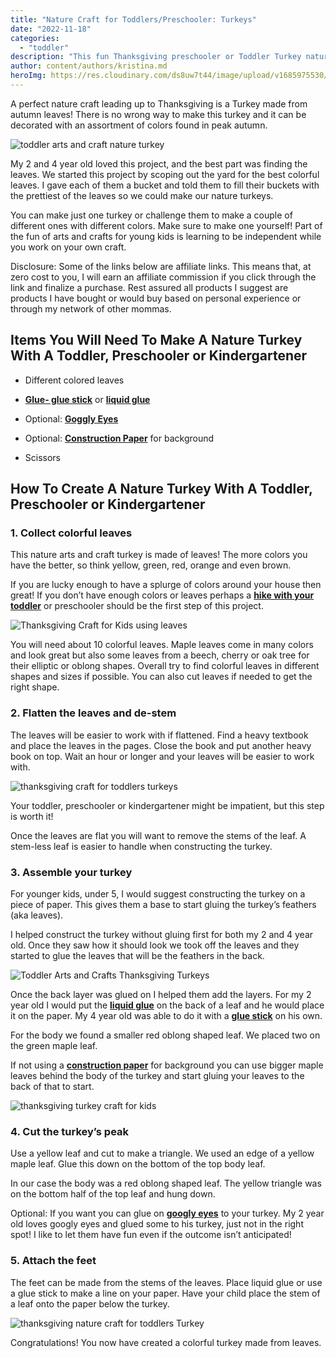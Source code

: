 ```yaml
---
title: "Nature Craft for Toddlers/Preschooler: Turkeys"
date: "2022-11-18"
categories: 
  - "toddler"
description: "This fun Thanksgiving preschooler or Toddler Turkey nature craft is sure to be a hit with your little one this autumn!"
author: content/authors/kristina.md
heroImg: https://res.cloudinary.com/ds8uw7t44/image/upload/v1685975530/nature-craft-turkey-toddler-1.jpg
---
```


A perfect nature craft leading up to Thanksgiving is a Turkey made from autumn leaves! There is no wrong way to make this turkey and it can be decorated with an assortment of colors found in peak autumn. 

![toddler arts and craft nature turkey ](https://res.cloudinary.com/ds8uw7t44/image/upload/v1685975530/nature-craft-turkey-toddler-1.jpg)

My 2 and 4 year old loved this project, and the best part was finding the leaves. We started this project by scoping out the yard for the best colorful leaves. I gave each of them a bucket and told them to fill their buckets with the prettiest of the leaves so we could make our nature turkeys. 

You can make just one turkey or challenge them to make a couple of different ones with different colors. Make sure to make one yourself! Part of the fun of arts and crafts for young kids is learning to be independent while you work on your own craft.   

Disclosure: Some of the links below are affiliate links. This means that, at zero cost to you, I will earn an affiliate commission if you click through the link and finalize a purchase. Rest assured all products I suggest are products I have bought or would buy based on personal experience or through my network of other mommas.

## **Items You Will Need To Make A Nature Turkey With A Toddler, Preschooler or Kindergartener**

- Different colored leaves

- **[Glue- glue stick](https://www.amazon.com/Elmers-Purpose-School-Washable-0-24-ounce/dp/B0013CDGT6?content-id=amzn1.sym.497ddbaf-dbdc-4a61-b204-33f5c59012b2%3Aamzn1.sym.497ddbaf-dbdc-4a61-b204-33f5c59012b2&cv_ct_cx=glue+sticks&keywords=glue+sticks&pd_rd_i=B0013CDGT6&pd_rd_r=d7a49181-7594-47a3-b69d-5080a7feba6f&pd_rd_w=jLuKw&pd_rd_wg=OdgWz&pf_rd_p=497ddbaf-dbdc-4a61-b204-33f5c59012b2&pf_rd_r=DS058FAXT5ARR62RRAK1&psc=1&qid=1667937131&sr=1-1-5985efba-8948-4f09-9122-d605505c9d1e&linkCode=ll1&tag=allaboutmom06-20&linkId=1acef08f12d973d8fc9d0034e7a04adf&language=en_US&ref_=as_li_ss_tl)** or **[liquid glue](https://www.amazon.com/Elmers-Liquid-School-Glue-Washable/dp/B072J37ZZD?crid=2JFHA45J1N5OI&keywords=elmer%27s+liquid+glue&qid=1667937196&s=office-products&sprefix=elmers+liquid+glu%2Coffice-products%2C94&sr=1-1-spons&psc=1&linkCode=ll1&tag=allaboutmom06-20&linkId=bf5b75d4feea1750b7c160f787f0ae00&language=en_US&ref_=as_li_ss_tl)**

- Optional: **[Goggly Eyes](https://www.amazon.com/420Pcs-Wiggle-Googly-Self-Adhesive-Packaging/dp/B08ML6VTRP?keywords=googly+eyes&qid=1668735153&sr=8-5&linkCode=ll1&tag=allaboutmom06-20&linkId=83f8518dc76805ea4b754b9cd72334d0&language=en_US&ref_=as_li_ss_tl)**

- Optional: **[Construction Paper](https://www.amazon.com/Crayola-Construction-Colors-Stocking-Stuffer/dp/B00MJ8JSFE?crid=PSA9AFM9EX5K&keywords=construction+paper&qid=1668085892&s=office-products&sprefix=construction+pape%2Coffice-products%2C112&sr=1-2-spons&psc=1&linkCode=ll1&tag=allaboutmom06-20&linkId=3914ebb9629c88a135a2ff0c738508f2&language=en_US&ref_=as_li_ss_tl)** for background

- Scissors

## **How To Create A Nature Turkey With A Toddler, Preschooler or Kindergartener**

### 1\. Collect colorful leaves

This nature arts and craft turkey is made of leaves! The more colors you have the better, so think yellow, green, red, orange and even brown. 

If you are lucky enough to have a splurge of colors around your house then great! If you don’t have enough colors or leaves perhaps a **[hike with your toddler](/equipment-needed-to-hike-with-your-toddler/)** or preschooler should be the first step of this project. 

![Thanksgiving Craft for Kids using leaves](https://res.cloudinary.com/ds8uw7t44/image/upload/v1685975530/collected-leaves-for-nature-turkey-with-toddlers-.jpg "Colorful Leaves for Turkey Nature Craft")

You will need about 10 colorful leaves. Maple leaves come in many colors and look great but also some leaves from a beech, cherry or oak tree for their elliptic or oblong shapes. Overall try to find colorful leaves in different shapes and sizes if possible. You can also cut leaves if needed to get the right shape.

### 2\. Flatten the leaves and de-stem 

The leaves will be easier to work with if flattened. Find a heavy textbook and place the leaves in the pages. Close the book and put another heavy book on top. Wait an hour or longer and your leaves will be easier to work with.

![thanksgiving craft for toddlers turkeys](https://res.cloudinary.com/ds8uw7t44/image/upload/v1685975531/flattening-leaves-for-nature-turkeys.jpg "Flattening the leaves")

Your toddler, preschooler or kindergartener might be impatient, but this step is worth it!

Once the leaves are flat you will want to remove the stems of the leaf. A stem-less leaf is easier to handle when constructing the turkey.

### 3\. Assemble your turkey

For younger kids, under 5, I would suggest constructing the turkey on a piece of paper. This gives them a base to start gluing the turkey’s feathers (aka leaves).

I helped construct the turkey without gluing first for both my 2 and 4 year old. Once they saw how it should look we took off the leaves and they started to glue the leaves that will be the feathers in the back. 

![Toddler Arts and Crafts Thanksgiving Turkeys](https://res.cloudinary.com/ds8uw7t44/image/upload/v1685975531/toddler-gluing-craft-turkey.jpg "Gluing on the Leaves")

Once the back layer was glued on I helped them add the layers. For my 2 year old I would put the **[liquid glue](https://www.amazon.com/Elmers-Liquid-School-Glue-Washable/dp/B072J37ZZD?crid=2JFHA45J1N5OI&keywords=elmer%27s+liquid+glue&qid=1667937196&s=office-products&sprefix=elmers+liquid+glu%2Coffice-products%2C94&sr=1-1-spons&psc=1&linkCode=ll1&tag=allaboutmom06-20&linkId=bf5b75d4feea1750b7c160f787f0ae00&language=en_US&ref_=as_li_ss_tl)** on the back of a leaf and he would place it on the paper. My 4 year old was able to do it with a **[glue stick](https://www.amazon.com/Elmers-Purpose-School-Washable-0-24-ounce/dp/B0013CDGT6?content-id=amzn1.sym.497ddbaf-dbdc-4a61-b204-33f5c59012b2%3Aamzn1.sym.497ddbaf-dbdc-4a61-b204-33f5c59012b2&cv_ct_cx=glue+sticks&keywords=glue+sticks&pd_rd_i=B0013CDGT6&pd_rd_r=d7a49181-7594-47a3-b69d-5080a7feba6f&pd_rd_w=jLuKw&pd_rd_wg=OdgWz&pf_rd_p=497ddbaf-dbdc-4a61-b204-33f5c59012b2&pf_rd_r=DS058FAXT5ARR62RRAK1&psc=1&qid=1667937131&sr=1-1-5985efba-8948-4f09-9122-d605505c9d1e&linkCode=ll1&tag=allaboutmom06-20&linkId=1acef08f12d973d8fc9d0034e7a04adf&language=en_US&ref_=as_li_ss_tl)** on his own.

<AffiliateLink affiliateSnippet="" button={false} image="" imageURL="//ws-na.amazon-adsystem.com/widgets/q?_encoding=UTF8&ASIN=B0013CDGT6&Format=_SL160_&ID=AsinImage&MarketPlace=US&ServiceVersion=20070822&WS=1&tag=allaboutmom06-20&language=en_US" linkURL="https://www.amazon.com/Elmers-Purpose-School-Washable-0-24-ounce/dp/B0013CDGT6?content-id=amzn1.sym.497ddbaf-dbdc-4a61-b204-33f5c59012b2%3Aamzn1.sym.497ddbaf-dbdc-4a61-b204-33f5c59012b2&cv_ct_cx=glue+sticks&keywords=glue+sticks&pd_rd_i=B0013CDGT6&pd_rd_r=d7a49181-7594-47a3-b69d-5080a7feba6f&pd_rd_w=jLuKw&pd_rd_wg=OdgWz&pf_rd_p=497ddbaf-dbdc-4a61-b204-33f5c59012b2&pf_rd_r=DS058FAXT5ARR62RRAK1&psc=1&qid=1667937131&sr=1-1-5985efba-8948-4f09-9122-d605505c9d1e&linkCode=li2&tag=allaboutmom06-20&linkId=ecd7d021ca2b582197d22609e4475295&language=en_US&ref_=as_li_ss_il" />

For the body we found a smaller red oblong shaped leaf. We placed two on the green maple leaf.

<AffiliateLink affiliateSnippet="" button={false} image="" imageURL="//ws-na.amazon-adsystem.com/widgets/q?_encoding=UTF8&ASIN=B00MJ8JSFE&Format=_SL160_&ID=AsinImage&MarketPlace=US&ServiceVersion=20070822&WS=1&tag=allaboutmom06-20&language=en_US" linkURL="https://www.amazon.com/Crayola-Construction-Colors-Stocking-Stuffer/dp/B00MJ8JSFE?crid=PSA9AFM9EX5K&keywords=construction+paper&qid=1668085892&s=office-products&sprefix=construction+pape%2Coffice-products%2C112&sr=1-2-spons&psc=1&linkCode=li2&tag=allaboutmom06-20&linkId=a4619733c7a73908f3106234f2e70bce&language=en_US&ref_=as_li_ss_il" />

If not using a **[construction paper](https://www.amazon.com/Crayola-Construction-Colors-Stocking-Stuffer/dp/B00MJ8JSFE?crid=PSA9AFM9EX5K&keywords=construction+paper&qid=1668085892&s=office-products&sprefix=construction+pape%2Coffice-products%2C112&sr=1-2-spons&psc=1&linkCode=ll1&tag=allaboutmom06-20&linkId=3914ebb9629c88a135a2ff0c738508f2&language=en_US&ref_=as_li_ss_tl)** for background you can use bigger maple leaves behind the body of the turkey and start gluing your leaves to the back of that to start. 

![thanksgiving turkey craft for kids](https://res.cloudinary.com/ds8uw7t44/image/upload/v1685975532/nature-turkey-no-background.jpg "Turkey with no paper background")

### 4\. Cut the turkey’s peak

Use a yellow leaf and cut to make a triangle. We used an edge of a yellow maple leaf. Glue this down on the bottom of the top body leaf. 

In our case the body was a red oblong shaped leaf. The yellow triangle was on the bottom half of the top leaf and hung down. 

<AffiliateLink affiliateSnippet="" button={false} image="" imageURL="//ws-na.amazon-adsystem.com/widgets/q?_encoding=UTF8&ASIN=B08ML6VTRP&Format=_SL160_&ID=AsinImage&MarketPlace=US&ServiceVersion=20070822&WS=1&tag=allaboutmom06-20&language=en_US" linkURL="https://www.amazon.com/420Pcs-Wiggle-Googly-Self-Adhesive-Packaging/dp/B08ML6VTRP?keywords=googly+eyes&qid=1668735153&sr=8-5&linkCode=li2&tag=allaboutmom06-20&linkId=f068db25f504fd07b1150156155aa9ca&language=en_US&ref_=as_li_ss_il" />

Optional: If you want you can glue on **[googly eyes](https://www.amazon.com/420Pcs-Wiggle-Googly-Self-Adhesive-Packaging/dp/B08ML6VTRP?keywords=googly+eyes&qid=1668735153&sr=8-5&linkCode=ll1&tag=allaboutmom06-20&linkId=83f8518dc76805ea4b754b9cd72334d0&language=en_US&ref_=as_li_ss_tl)** to your turkey. My 2 year old loves googly eyes and glued some to his turkey, just not in the right spot! I like to let them have fun even if the outcome isn’t anticipated!

### 5\. Attach the feet

The feet can be made from the stems of the leaves. Place liquid glue or use a glue stick to make a line on your paper. Have your child place the stem of a leaf onto the paper below the turkey. 

![thanksgiving nature craft for toddlers Turkey](https://res.cloudinary.com/ds8uw7t44/image/upload/v1685975533/4-year-old-nature-turkey-craft.jpg "4 Year Old placing the leaves before gluing")

Congratulations! You now have created a colorful turkey made from leaves.
